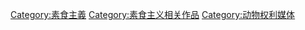 [[Category:素食主義|Category:素食主義]]
[[Category:素食主义相关作品|Category:素食主义相关作品]]
[[Category:动物权利媒体|Category:动物权利媒体]]